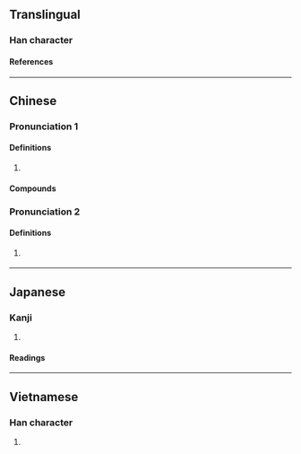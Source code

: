 {{character info}}
==Translingual==

===Han character===
{{Han char|rn=61|rad=心|as=03|sn=7|four=10333|canj=MYP|ids=⿱下心}}

====References====
{{Han ref|kx=0376.090|dkj=10317|dj=0702.180|hdz=42269.050|uh=5FD1}}

----

==Chinese==
{{zh-forms}}

===Pronunciation 1===
{{zh-pron
|m=tè
|c=tik1
|mn=qz:thiak/tw,xm,zz:thek
|mc=
|oc=y
|cat=
}}

====Definitions====
{{zh-hanzi}}

# {{zh-only|忐忑}}

====Compounds====
{{zh-der|忑忑忐忐|忐忑不定|忐忑不安|忐忑|忐忐忑忑|忐上忑下}}

===Pronunciation 2===
{{zh-pron
|m=dǎo
|cat=
}}

====Definitions====
{{zh-hanzi}}

# {{zh-obsolete}} {{zh-only|忐忑|tr=kěngdǎo}}
----

==Japanese==

===Kanji===
{{ja-kanji|grade=|rs=心03}}

# {{rfdef|ja|sort=心03}}

====Readings====
{{ja-readings
|on=とく, とう
|kun=むなしい
}}

----

==Vietnamese==

===Han character===
{{vi-readings|rs=心03|reading=thắc}}

# {{rfdef|vi|sort=心03}}